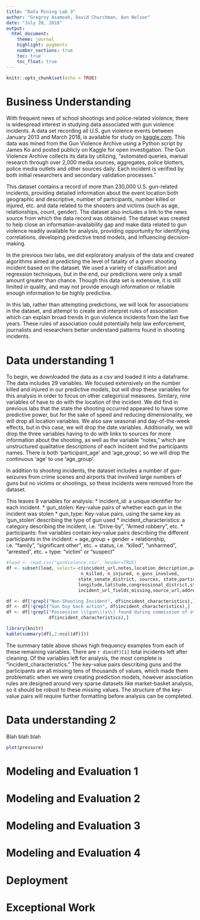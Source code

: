 ```yaml
---
title: "Data Mining Lab 3"
author: "Gregroy Asamoah, David Churchman, Ann Nelson"
date: "July 28, 2018"
output:
  html_document:
    theme: journal
    highlight: pygments
    number_sections: true
    toc: true
    toc_float: true
---
```


```r
knitr::opts_chunk$set(echo = TRUE)
```

# Business Understanding
<!--[10 points] Describe the purpose of the data set you selected (i.e., why was this data collected in the first place?). How will you measure the effectiveness of a good algorithm? Why does your chosen validation method make sense for this specific dataset and the stakeholders needs?-->

With frequent news of school shootings and police-related violence, there is widespread interest in studying data associated with gun violence incidents. A data set recording all U.S. gun violence events between January 2013 and March 2018, is available for study on [kaggle.com](https://www.kaggle.com/jameslko/gun-violence-data). This data was mined from the Gun Violence Archive using a Python script by James Ko and posted publicly on Kaggle for open investigation. The Gun Violence Archive collects its data by utilizing, "automated queries, manual research through over 2,000 media sources, aggregates, police blotters, police media outlets and other sources daily. Each incident is verified by both initial researchers and secondary validation processes." 

This dataset contains a record of more than 230,000 U.S. gun-related incidents, providing detailed information about the event location both geographic and descriptive, number of participants, number killed or injured, etc. and data related to the shooters and victims (such as age, relationships, count, gender). The dataset also includes a link to the news source from which the data record was obtained. The dataset was created to help close an information-availability gap and make data related to gun violence readily available for analysis, providing opportunity for identifying correlations, developing predictive trend models, and influencing decision-making. 

In the previous two labs, we did exploratory analysis of the data and created algorithms aimed at predicting the level of fatality of a given shooting incident based on the dataset. We used a variety of classification and regression techniques, but in the end, our predictions were only a small amount greater than chance. Though this data set is extensive, it is still limited in quality, and may not provide enough information or reliable enough information to be highly predictive. 

In this lab, rather than attempting predictions, we will look for associations in the dataset, and attempt to create and interpret rules of association which can explain broad trends in gun violence incidents from the last five years. These rules of association could potentially help law enforcement, journalists and researchers better understand patterns found in shooting incidents. 

# Data understanding 1
<!--[10 points] Describe the meaning and type of data (scale, values, etc.) for each attribute in the data file. Verify data quality: Are there missing values? Duplicate data? Outliers? Are those mistakes? How do you deal with these problems?-->

To begin, we downloaded the data as a csv and loaded it into a dataframe. The data includes 29 variables. We focused extensively on the number killed and injured in our predictive models, but will drop these variables for this analysis in order to focus on other categorical measures. Similary, nine variables of have to do with the location of the incident. We did find in previous labs that the state the shooting occurred appeared to have some predictive power, but for the sake of speed and reducing dimensionality, we will drop all location variables. We also saw seasonal and day-of-the-week effects, but in this case, we will drop the date variables. Additionally, we will drop the three variables having to do with links to sources for more information about the shooting, as well as the variable "notes," which are unstructured qualitative descriptions of each incident and the participants names. There is both 'participant_age' and 'age_group', so we will drop the continuous 'age' to use 'age_group'. 

In addition to shooting incidents, the dataset includes a number of gun-seizures from crime scenes and airports that involved large numbers of guns but no victims or shootings, so these incidents were removed from the dataset.

This leaves 9 variables for analysis: 
* incident_id: a unique identifier for each incident.
* gun_stolen: Key-value pairs of whether each gun in the incident was stolen
* gun_type: Key-value pairs, using the same key as 'gun_stolen' describing the type of gun used
* incident_characteristics: a category describing the incident, i.e. "Drive-by", "Armed robbery", etc.
* participants: five variables contain key-value pairs describing the different participants in the incident: 
  + age_group
  + gender
  + relationship, i.e. "family", "significant other", etc.
  + status, i.e. "killed", "unharmed", "arrested", etc.
  + type: "victim" or "suspect"

```r
#load <- read.csv("gunViolence.csv", header=TRUE)
df <- subset(load, select=-c(incident_url,notes,location_description,participant_name,
                            n_killed, n_injured, n_guns_involved,
                           state_senate_district, sources, state,participant_age, date,
                           longitude,latitude,congressional_district,state_house_district,
                           incident_url_fields_missing,source_url,address,city_or_county))

df <- df[!grepl("Non-Shooting Incident", df$incident_characteristics),]
df <- df[!grepl("Gun buy back action", df$incident_characteristics),]
df <- df[!grepl("Possession \\(gun\\(s\\) found during commission of other crimes\\)", 
                df$incident_characteristics),]

library(knitr)
kable(summary(df[,2:ncol(df)]))
```

The summary table above shows high frequency examples from each of these remaining variables. There are `r dim(df)[1]` total incidents left after cleaning. Of the variables left for analysis, the most complete is "incident_characteristics." The key-value pairs describing guns and the participants are all missing tens of thousands of values, which made them problematic when we were creating prediction models, however association rules are designed around very sparse datasets like market-basket analysis, so it should be robust to these missing values. The structure of the key-value pairs will require further formatting before analysis can be completed. 

# Data understanding 2
<!-- [10 points]  Visualize the any important attributes appropriately. Important: Provide an interpretation for any charts or graphs.-->

Blah blah blah

```r
plot(pressure)
```

# Modeling and Evaluation 1
<!-- [10 points] 	Train and adjust parameters -->

# Modeling and Evaluation 2
<!-- [10 points] Evaluate and Compare -->

# Modeling and Evaluation 3
<!-- [10 points] Visualize Results -->

# Modeling and Evaluation 4
<!-- [20 points] Summarize the ramifications -->

# Deployment 
<!-- [10 points] Be critical of your performance and tell the reader how you current model might be usable by other parties. Did you achieve your goals? If not, can you reign in the utility of your modeling? How useful is your model for interested parties (i.e., the companies or organizations that might want to use it)? How would your deploy your model for interested parties? What other data should be collected? How often would the model need to be updated, etc.? -->

# Exceptional Work
<!-- [10 points] You have free reign to provide additional analyses or combine analyses. -->








